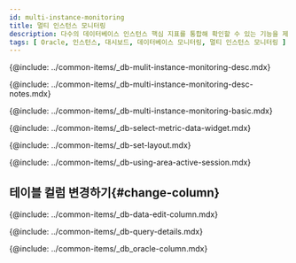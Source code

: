 ```yaml
---
id: multi-instance-monitoring
title: 멀티 인스턴스 모니터링
description: 다수의 데이터베이스 인스턴스 핵심 지표를 통합해 확인할 수 있는 기능을 제공합니다.
tags: [ Oracle, 인스턴스, 대시보드, 데이터베이스 모니터링, 멀티 인스턴스 모니터링 ]
---
```



<!-- 개요 -->
{@include: ../common-items/_db-mulit-instance-monitoring-desc.mdx}

<!-- Notes -->
{@include: ../common-items/_db-multi-instance-monitoring-desc-notes.mdx}

<!-- 기본 화면 안내 -->
{@include: ../common-items/_db-multi-instance-monitoring-basic.mdx} 


<!-- 지표 선택하기 -->
{@include: ../common-items/_db-select-metric-data-widget.mdx}   


<!-- 레이아웃 설정하기 -->
{@include: ../common-items/_db-set-layout.mdx}   


<!-- 액티브 세션 영역 활용하기 -->
{@include: ../common-items/_db-using-area-active-session.mdx}

## 테이블 컬럼 변경하기{#change-column}

{@include: ../common-items/_db-data-edit-column.mdx}

{@include: ../common-items/_db-query-details.mdx} 

<!-- 컬럼 정보 안내 -->
{@include: ../common-items/_db_oracle-column.mdx}